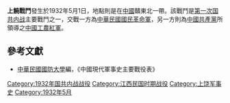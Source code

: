 {{Infobox Military Conflict|
campaign=|
image=|
caption=|
conflict=上饒戰鬥|
date=1932年5月1日|
place=[[中國|中國]]贛東北|
result=紅軍攻擊縣屬之吉陽，不過並未成功，雙方均有死傷。隔數日後紅軍撤退|
combatant1=中華民國國民革命軍79師|
combatant2=紅軍10軍、[[赤警師|赤警師]]| 
commander1=[[王鎳文|王鎳文]]|
commander2=[[周建屏|周建屏]]、[[顏文清|顏文清]]|
strength1=|
strength2=|
casualties1=|
casualties2=|
}}
'''上饒戰鬥'''發生於1932年5月1日，地點則是在[[中國|中國]]贛東北一帶。該戰鬥是[[第一次国共内战|第一次国共内战]]主要戰鬥之一，交戰一方為[[中華民國|中華民國]][[國民革命軍|國民革命軍]]，另一方則為[[中國共產黨|中國共產黨]]所領導之[[中國工農紅軍|中國工農紅軍]]。

== 參考文獻 ==
*[[中華民國|中華民國]][[國防大學_(臺灣)|國防大學]]編，《中國現代軍事史主要戰役表》

{{第一次国共内战}}
[[Category:1932年国共内战战役|Category:1932年国共内战战役]]
[[Category:江西民国时期战役|Category:江西民国时期战役]]
[[Category:上饶军事史|Category:上饶军事史]]
[[Category:1932年5月|Category:1932年5月]]